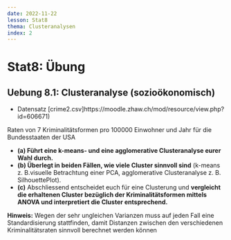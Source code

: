 ```yaml
---
date: 2022-11-22
lesson: Stat8
thema: Clusteranalysen
index: 2
---
```


# Stat8: Übung

## Uebung 8.1: Clusteranalyse (sozioökonomisch)

- Datensatz [crime2.csv]https://moodle.zhaw.ch/mod/resource/view.php?id=606671)

Raten von 7 Kriminalitätsformen pro 100000 Einwohner und Jahr für die Bundesstaaten der USA

- **(a)  Führt eine k-means- und eine agglomerative Clusteranalyse eurer Wahl durch.**
- **(b) Überlegt in beiden Fällen, wie viele Cluster sinnvoll sind** (k-means z. B.visuelle Betrachtung einer PCA, agglomerative Clusteranalyse z. B. SilhouettePlot).
- **(c)** Abschliessend entscheidet euch für eine Clusterung und **vergleicht die erhaltenen Cluster bezüglich der Kriminalitätsformen mittels ANOVA und interpretiert die Cluster entsprechend.**

**Hinweis:**
Wegen der sehr ungleichen Varianzen muss auf jeden Fall eine Standardisierung stattfinden, damit Distanzen zwischen den verschiedenen Kriminalitätsraten sinnvoll berechnet werden können
